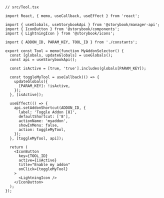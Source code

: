 ```tsx
// src/Tool.tsx

import React, { memo, useCallback, useEffect } from 'react';

import { useGlobals, useStorybookApi } from '@storybook/manager-api';
import { IconButton } from '@storybook/components';
import { LightningIcon } from '@storybook/icons';

import { ADDON_ID, PARAM_KEY, TOOL_ID } from './constants';

export const Tool = memo(function MyAddonSelector() {
  const [globals, updateGlobals] = useGlobals();
  const api = useStorybookApi();

  const isActive = [true, 'true'].includes(globals[PARAM_KEY]);

  const toggleMyTool = useCallback(() => {
    updateGlobals({
      [PARAM_KEY]: !isActive,
    });
  }, [isActive]);

  useEffect(() => {
    api.setAddonShortcut(ADDON_ID, {
      label: 'Toggle Addon [8]',
      defaultShortcut: ['8'],
      actionName: 'myaddon',
      showInMenu: false,
      action: toggleMyTool,
    });
  }, [toggleMyTool, api]);

  return (
    <IconButton
      key={TOOL_ID}
      active={isActive}
      title="Enable my addon"
      onClick={toggleMyTool}
    >
      <LightningIcon />
    </IconButton>
  );
});
```
